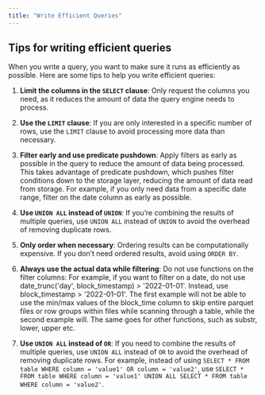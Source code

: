 ```yaml
---
title: "Write Efficient Queries"
---
```


## Tips for writing efficient queries

When you write a query, you want to make sure it runs as efficiently as possible. Here are some tips to help you write efficient queries:

1. **Limit the columns in the `SELECT` clause**: Only request the columns you need, as it reduces the amount of data the query engine needs to process.

2. **Use the `LIMIT` clause**: If you are only interested in a specific number of rows, use the `LIMIT` clause to avoid processing more data than necessary.

3. **Filter early and use predicate pushdown**: Apply filters as early as possible in the query to reduce the amount of data being processed. This takes advantage of predicate pushdown, which pushes filter conditions down to the storage layer, reducing the amount of data read from storage. For example, if you only need data from a specific date range, filter on the date column as early as possible.

4. **Use `UNION ALL` instead of `UNION`**: If you’re combining the results of multiple queries, use `UNION ALL` instead of `UNION` to avoid the overhead of removing duplicate rows.

5. **Only order when necessary**: Ordering results can be computationally expensive. If you don’t need ordered results, avoid using `ORDER BY`.

6. **Always use the actual data while filtering**: Do not use functions on the filter columns: For example, if you want to filter on a date, do not use date_trunc('day', block_timestamp) > '2022-01-01'. Instead, use block_timestamp > '2022-01-01'. The first example will not be able to use the min/max values of the block_time column to skip entire parquet files or row groups within files while scanning through a table, while the second example will. The same goes for other functions, such as substr, lower, upper etc.

7. **Use `UNION ALL` instead of `OR`**: If you need to combine the results of multiple queries, use `UNION ALL` instead of `OR` to avoid the overhead of removing duplicate rows. For example, instead of using `SELECT * FROM table WHERE column = 'value1' OR column = 'value2'`, use `SELECT * FROM table WHERE column = 'value1' UNION ALL SELECT * FROM table WHERE column = 'value2'`.